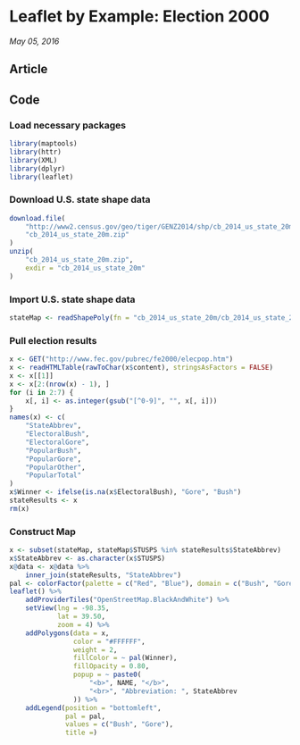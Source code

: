 # Leaflet by Example: Election 2000 {.tabset}

*May 05, 2016*

## Article



## Code

### Load necessary packages

```r
library(maptools)
library(httr)
library(XML)
library(dplyr)
library(leaflet)
```

### Download U.S. state shape data

```r
download.file(
    "http://www2.census.gov/geo/tiger/GENZ2014/shp/cb_2014_us_state_20m.zip",
    "cb_2014_us_state_20m.zip"
)
unzip(
    "cb_2014_us_state_20m.zip",
    exdir = "cb_2014_us_state_20m"
)
```

### Import U.S. state shape data

```r
stateMap <- readShapePoly(fn = "cb_2014_us_state_20m/cb_2014_us_state_20m")
```

### Pull election results

```r
x <- GET("http://www.fec.gov/pubrec/fe2000/elecpop.htm")
x <- readHTMLTable(rawToChar(x$content), stringsAsFactors = FALSE)
x <- x[[1]]
x <- x[2:(nrow(x) - 1), ]
for (i in 2:7) {
    x[, i] <- as.integer(gsub("[^0-9]", "", x[, i]))
}
names(x) <- c(
    "StateAbbrev",
    "ElectoralBush",
    "ElectoralGore",
    "PopularBush",
    "PopularGore",
    "PopularOther",
    "PopularTotal"
)
x$Winner <- ifelse(is.na(x$ElectoralBush), "Gore", "Bush")
stateResults <- x
rm(x)
```

### Construct Map

```r
x <- subset(stateMap, stateMap$STUSPS %in% stateResults$StateAbbrev)
x$StateAbbrev <- as.character(x$STUSPS)
x@data <- x@data %>% 
    inner_join(stateResults, "StateAbbrev")
pal <- colorFactor(palette = c("Red", "Blue"), domain = c("Bush", "Gore"))
leaflet() %>% 
    addProviderTiles("OpenStreetMap.BlackAndWhite") %>% 
    setView(lng = -98.35,
            lat = 39.50,
            zoom = 4) %>% 
    addPolygons(data = x,
                color = "#FFFFFF",
                weight = 2,
                fillColor = ~ pal(Winner),
                fillOpacity = 0.80,
                popup = ~ paste0(
                    "<b>", NAME, "</b>",
                    "<br>", "Abbreviation: ", StateAbbrev
                )) %>% 
    addLegend(position = "bottomleft",
              pal = pal,
              values = c("Bush", "Gore"),
              title =)
```

